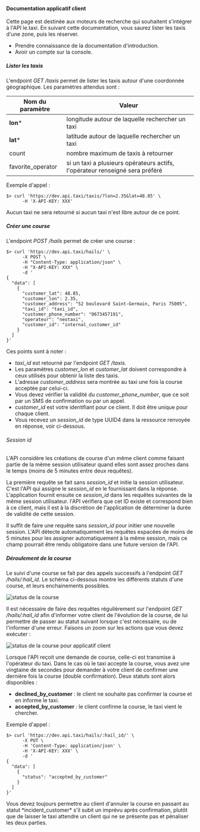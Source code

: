 
#### Documentation applicatif client

Cette page est destinée aux moteurs de recherche qui souhaitent s'intégrer à l'API le.taxi. En suivant cette documentation, vous saurez lister les taxis d'une zone, puis les réserver.

<InfoBox title="Prérequis">
  <ul>
    <li>Prendre connaissance de la documentation d'introduction.</li>
    <li>Avoir un compte sur la console.</li>
  </ul>
</InfoBox>

##### Lister les taxis

L'endpoint *GET /taxis* permet de lister les taxis autour d'une coordonnée géographique. Les paramètres attendus sont :


| Nom du paramètre  | Valeur |
| ----------------- | ------ |
| **lon**\*         | longitude autour de laquelle rechercher un taxi
| **lat**\*         | latitude autour de laquelle rechercher un taxi
| count             | nombre maximum de taxis à retourner
| favorite_operator | si un taxi a plusieurs opérateurs actifs, l'opérateur renseigné sera préféré

Exemple d'appel :

```shell
$> curl 'https://dev.api.taxi/taxis/?lon=2.35&lat=48.85' \
      -H 'X-API-KEY: XXX'
```

Aucun taxi ne sera retourné si aucun taxi n'est libre autour de ce point.

##### Créer une course

L'endpoint *POST /hails* permet de créer une course :


```shell
$> curl 'https://dev.api.taxi/hails/' \
      -X POST \
      -H "Content-Type: application/json" \
      -H "X-API-KEY: XXX" \
      -d '
{
  "data": [
    {
      "customer_lat": 48.85,
      "customer_lon": 2.35,
      "customer_address": "52 boulevard Saint-Germain, Paris 75005",
      "taxi_id": "taxi_id",
      "customer_phone_number": "0673457191",
      "operateur": "neotaxi",
      "customer_id": "internal_customer_id"
    }
  ]
}'
```

Ces points sont à noter :

* *taxi_id* est retourné par l'endpoint *GET /taxis*.
* Les paramètres *customer_lon* et *customer_lat* doivent correspondre à ceux utilisés pour obtenir la liste des taxis.
* L'adresse *customer_address* sera montrée au taxi une fois la course acceptée par celui-ci.
* Vous devez vérifier la validité du *customer_phone_number*, que ce soit par un SMS de confirmation ou par un appel.
* *customer_id* est votre identifiant pour ce client. Il doit être unique pour chaque client.
* Vous recevez un *session_id* de type UUID4 dans la ressource renvoyée en réponse, voir ci-dessous.

###### Session id

L'API considère les créations de course d'un même client comme faisant partie de la même session utilisateur quand elles
sont assez proches dans le temps (moins de 5 minutes entre deux requêtes).

La première requête se fait sans *session_id* et initie la session utilisateur. C'est l'API qui assigne le *session_id* en
le fournissant dans la réponse. L'application fournit ensuite ce *session_id* dans les requêtes suivantes de la même
session utilisateur. l'API vérifiera que cet ID existe et correspond bien à ce client, mais il est à la discrétion de
l'application de déterminer la durée de validité de cette session.

Il suffit de faire une requête sans *session_id* pour initier une nouvelle session. L'API détecte automatiquement les
requêtes espacées de moins de 5 minutes pour les assigner automatiquement à la même session, mais ce champ pourrait être
rendu obligatoire dans une future version de l'API.

##### Déroulement de la course

Le suivi d'une course se fait par des appels successifs à l'endpoint *GET /hails/:hail_id*. Le schéma ci-dessous montre les
différents statuts d'une course, et leurs enchainements possibles.

![status de la course](/images/doc/trip-status.png)


Il est nécessaire de faire des requêtes régulièrement sur l'endpoint *GET /hails/:hail_id* afin d'informer votre client de
l'évolution de la course, de lui permettre de passer au statut suivant lorsque c'est nécessaire, ou de l'informer d'une
erreur. Faisons un zoom sur les actions que vous devez exécuter :

![status de la course pour applicatif client](/images/doc/trip-status-search.png)

Lorsque l'API reçoit une demande de course, celle-ci est transmise à l'opérateur du taxi. Dans le cas où le taxi accepte
la course, vous avez une vingtaine de secondes pour demander à votre client de confirmer une dernière fois la course
(double confirmation). Deux statuts sont alors disponibles :

* **declined_by_customer** : le client ne souhaite pas confirmer la course et en informe le taxi.
* **accepted_by_customer** : le client confirme la course, le taxi vient le chercher.

Exemple d'appel :

```shell
$> curl 'https://dev.api.taxi/hails/:hail_id/' \
      -X PUT \
      -H 'Content-Type: application/json' \
      -H 'X-API-KEY: XXX' \
      -d '
{
  "data": [
    {
      "status": "accepted_by_customer"
    }
  ]
}'
```

<InfoBox>
Vous devez toujours permettre au client d'annuler la course en passant au statut *incident_customer* s'il subit un
imprévu après confirmation, plutôt que de laisser le taxi attendre un client qui ne se présente pas et pénaliser les
deux parties.
</InfoBox>
